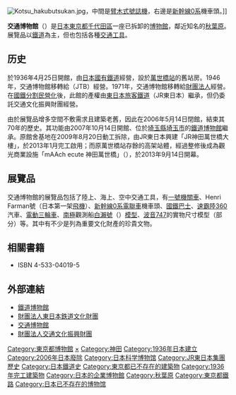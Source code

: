 [[File:Kotsu_hakubutsukan.jpg|right]]，中間是[[臂木式號誌機|臂木式號誌機]]，右邊是[[新幹線0系電聯車|新幹線0系]]機車頭。]]

'''交通博物館'''（{{jpn|j=交通博物館|hg=こうつうはくぶつかん|rm=Kōtsū hakubutsukan}}）是[[日本|日本]][[東京都|東京都]][[千代田區|千代田區]]一座已拆卸的[[博物館|博物館]]，鄰近知名的[[秋葉原|秋葉原]]{{link-ja|電氣街|電気街}}。展覽品以[[鐵道|鐵道]]為主，但也包括各種[[交通工具|交通工具]]。

==历史==
於1936年4月25日開館，由[[日本國有鐵道|日本國有鐵道]]經營，設於[[萬世橋站|萬世橋站]]的舊站房。1946年，交通博物館移轉給{{link-ja|日本交通公社|日本交通公社 (公益財団法人)}}（JTB）經營。1971年，交通博物館移轉給[[財團法人|財團法人]]{{link-ja|交通文化振興財團|交通文化振興財団}}經營。在[[國鐵分割民營化|國鐵分割民營化]]後，此館的產權由[[東日本旅客鐵道|東日本旅客鐵道]]（JR東日本）繼承，但仍委託交通文化振興財團經營。

由於展覽品增多空間不敷需求且建築老舊，因此在2006年5月14日閉館，結束其70年的歷史。其功能由2007年10月14日開館、位於[[埼玉縣|埼玉縣]][[埼玉市|埼玉市]]的[[鐵道博物館_(日本)|鐵道博物館]]繼承。原館舍基地在2009年8月20日動工拆除，由JR東日本興建「JR神田萬世橋大樓」，於2013年1月完工啟用；而原萬世橋站存餘的高架站體，經過整修後成為觀光商業設施「mAAch ecute 神田萬世橋」（{{lang|ja|マーチエキュート神田万世橋}}），於2013年9月14日開幕。

==展覽品==
交通博物館的展覽品包括了陸上、海上、空中交通工具，有[[一號機關車|一號機關車]]、Henri Farman號（日本第一架[[飛機|飛機]]）、[[新幹線0系電聯車|新幹線0系電聯車]]機車頭、[[國鐵巴士|國鐵巴士]]、[[速霸陸360|速霸陸360]]汽車、[[電動三輪車|電動三輪車]]、[[南極|南極]]觀測船[[白瀨號|白瀨號]]（{{lang|ja|しらせ}}）[[模型|模型]]、[[波音747|波音747]]的實物尺寸模型（部分）等。其中有不少是列為重要文化財產的珍貴文物。

==相關書籍==
*{{lang|ja|「交通博物館のすべて」交通博物館編 JTBCanブックス}} ISBN 4-533-04019-5

==外部連結==
{{Commonscat|Transportation Museum|交通博物館}}
*[http://www.railway-museum.jp/ 鐵道博物館]{{Wayback|url=http://www.railway-museum.jp/ |date=20060613065300 }}
*[http://www.ejrcf.or.jp/ 財團法人東日本鉄道文化財團] {{Wayback|url=http://www.ejrcf.or.jp/ |date=20210125205637 }}
*[http://www.kouhaku.or.jp/ 交通博物館] {{Wayback|url=http://www.kouhaku.or.jp/ |date=20210127015737 }}
*[http://www.kouhaku.or.jp/foundation/index.html 財團法人交通文化振興財團] {{Wayback|url=http://www.kouhaku.or.jp/foundation/index.html |date=20090831133919 }}
{{DEFAULTSORT:Koutsuu Hakubutsukan}}

[[Category:東京都博物館|Category:東京都博物館]]
[[Category:日本鐵道博物館|×]]
[[Category:神田|Category:神田]]
[[Category:1936年日本建立|Category:1936年日本建立]]
[[Category:2006年日本廢除|Category:2006年日本廢除]]
[[Category:日本科学博物馆|Category:日本科学博物馆]]
[[Category:JR東日本集團歷史|Category:JR東日本集團歷史]]
[[Category:日本鐵道史|Category:日本鐵道史]]
[[Category:東京都已不存在的建築物|Category:東京都已不存在的建築物]]
[[Category:1936年完工建築物|Category:1936年完工建築物]]
[[Category:日本的企業博物館|Category:日本的企業博物館]]
[[Category:秋葉原|Category:秋葉原]]
[[Category:東京都鐵路|Category:東京都鐵路]]
[[Category:日本已不存在的博物馆|Category:日本已不存在的博物馆]]